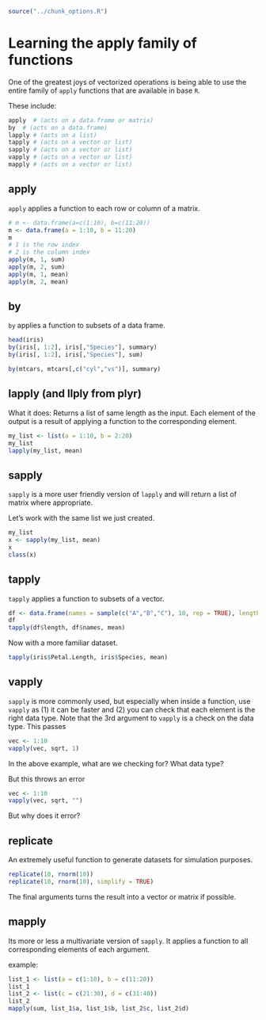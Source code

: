 ```r
source("../chunk_options.R")
```

# Learning the apply family of functions

One of the greatest joys of vectorized operations is being able to use the entire family of `apply` functions that are available in base `R`.

These include:

```r
apply  # (acts on a data.frame or matrix)
by  # (acts on a data.frame)
lapply # (acts on a list)
tapply # (acts on a vector or list)
sapply # (acts on a vector or list)
vapply # (acts on a vector or list)
mapply # (acts on a vector or list)
```

## apply

`apply` applies a function to each row or column of a matrix.

```r
# m <- data.frame(a=c(1:10), b=c(11:20))
m <- data.frame(a = 1:10, b = 11:20)
m
# 1 is the row index
# 2 is the column index
apply(m, 1, sum)
apply(m, 2, sum)
apply(m, 1, mean)
apply(m, 2, mean)
```

## by

`by` applies a function to subsets of a data frame.

```r
head(iris)
by(iris[, 1:2], iris[,"Species"], summary)
by(iris[, 1:2], iris[,"Species"], sum)

by(mtcars, mtcars[,c("cyl","vs")], summary)
```


## lapply (and llply from plyr)

What it does: Returns a list of same length as the input. 
Each element of the output is a result of applying a function to the corresponding element.

```r
my_list <- list(a = 1:10, b = 2:20)
my_list
lapply(my_list, mean)
```



## sapply

`sapply` is a more user friendly version of `lapply` and will return a list of matrix where appropriate.


Let's work with the same list we just created.

```r
my_list
x <- sapply(my_list, mean)
x
class(x)
```


## tapply

`tapply` applies a function to subsets of a vector.

```r
df <- data.frame(names = sample(c("A","B","C"), 10, rep = TRUE), length = rnorm(10))
df
tapply(df$length, df$names, mean)
```

Now with a more familiar dataset.

```r
tapply(iris$Petal.Length, iris$Species, mean)
```

## vapply

`sapply` is more commonly used, but especially when inside a function, use `vapply` as (1) it can be faster and (2) you can check that each element is the right data type. Note that the 3rd argument to `vapply` is a check on the data type. This passes

```r
vec <- 1:10
vapply(vec, sqrt, 1)
```

In the above example, what are we checking for? What data type?

But this throws an error

```r
vec <- 1:10
vapply(vec, sqrt, "")
```

But why does it error?


## replicate

An extremely useful function to generate datasets for simulation purposes.

```r
replicate(10, rnorm(10))
replicate(10, rnorm(10), simplify = TRUE)
```

The final arguments turns the result into a vector or matrix if possible.

## mapply
Its more or less a multivariate version of `sapply`. It applies a function to all corresponding elements of each argument. 

example:

```r
list_1 <- list(a = c(1:10), b = c(11:20))
list_1
list_2 <- list(c = c(21:30), d = c(31:40))
list_2
mapply(sum, list_1$a, list_1$b, list_2$c, list_2$d)
```



